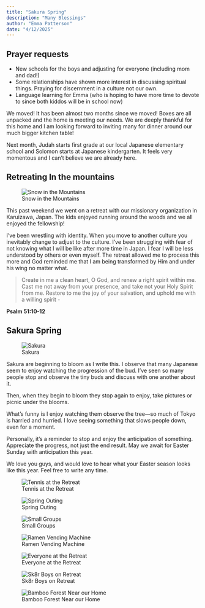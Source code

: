 ```yaml
---
title: "Sakura Spring"
description: "Many Blessings"
author: "Emma Patterson"
date: "4/12/2025"
---
```



## Prayer requests

- New schools for the boys and adjusting for everyone (including mom and dad!)
- Some relationships have shown more interest in discussing spiritual things. Praying for discernment in a culture not our own.
- Language learning for Emma  (who is hoping to have more time to devote to since both kiddos will be in school now)

We moved! It has been almost two months since we moved! Boxes are all unpacked and the home is meeting our needs. We are deeply thankful for this home and I am looking forward to inviting many for dinner around our much bigger kitchen table!

Next month, Judah starts first grade at our local Japanese elementary school and Solomon starts at Japanese kindergarten. It feels very momentous and I can’t believe we are already here.

## Retreating In the mountains

![Snow in the Mountains](images/snow.jpg)


This past weekend we went on a retreat with our missionary organization in Karuizawa, Japan. The kids enjoyed running around the woods and we all enjoyed the fellowship!

I’ve been wrestling with identity. When you move to another culture you inevitably change to adjust to the culture. I’ve been struggling with fear of not knowing what I will be like after more time in Japan. I fear I will be less understood by others or even myself. The retreat allowed me to process this more and God reminded me that I am being transformed by Him and under his wing no matter what. 

> Create in me a clean heart, O God, and renew a right spirit within me. Cast me not away from your presence, and take not your Holy Spirit from me. Restore to me the joy of your salvation, and uphold me with a willing spirit - 

**Psalm 51:10-12**

## Sakura Spring

![Sakura](images/sakura.jpg)

Sakura are beginning to bloom as I write this. I observe that many Japanese seem to enjoy watching the progression of the bud. I’ve seen so many people stop and observe the tiny buds and discuss with one another about it.

Then, when they begin to bloom they stop again to enjoy, take pictures or picnic under the blooms.

What’s funny is I enjoy watching them observe the tree—so much of Tokyo is harried and hurried. I love seeing something that slows people down, even for a moment.

Personally, it’s a reminder to stop and enjoy the anticipation of something.
Appreciate the progress, not just the end result. May we await for Easter Sunday with anticipation this year.

We love you guys, and would love to hear what your Easter season looks like this year. Feel free to write any time.



![Tennis at the Retreat](images/tennis.jpg)


![Spring Outing](images/spring outing.jpg)

![Small Groups](images/small groups.jpg)

![Ramen Vending Machine](images/shop.jpg)


![Everyone at the Retreat](images/minna.jpg)

![Sk8r Boys on Retreat](images/kids.jpg)

![Bamboo Forest Near our Home](images/bamboo.jpg)
